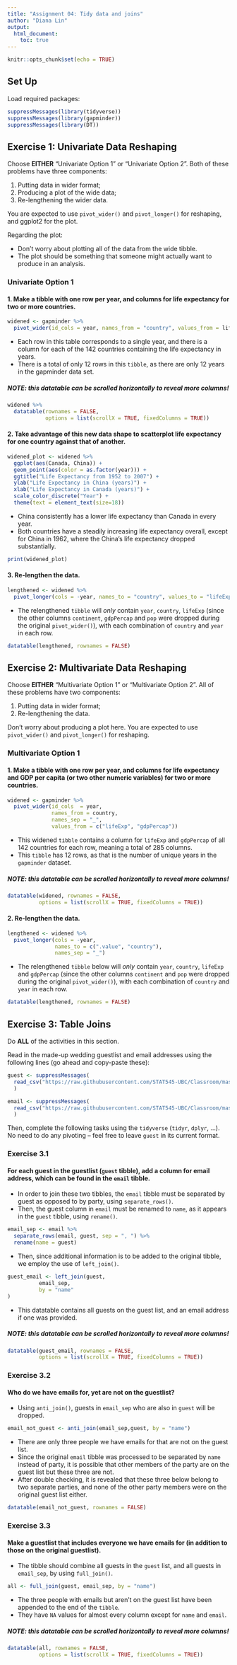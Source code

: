 ```yaml
---
title: "Assignment 04: Tidy data and joins"
author: "Diana Lin"
output:
  html_document:
    toc: true
---
```


```r
knitr::opts_chunk$set(echo = TRUE)
```

## Set Up

Load required packages:

```r
suppressMessages(library(tidyverse))
suppressMessages(library(gapminder))
suppressMessages(library(DT))
```

## Exercise 1: Univariate Data Reshaping

Choose **EITHER** “Univariate Option 1” or “Univariate Option 2”. Both of these problems have three components:

1. Putting data in wider format;
1. Producing a plot of the wide data;
1. Re-lengthening the wider data. 

You are expected to use `pivot_wider()` and `pivot_longer()` for reshaping, and ggplot2 for the plot.

Regarding the plot:

* Don’t worry about plotting all of the data from the wide tibble.
* The plot should be something that someone might actually want to produce in an analysis.

### Univariate Option 1
#### 1. Make a tibble with one row per year, and columns for life expectancy for two or more countries.

```r
widened <- gapminder %>% 
  pivot_wider(id_cols = year, names_from = "country", values_from = lifeExp)
```

* Each row in this table corresponds to a single year, and there is a column for each of the 142 countries containing the life expectancy in years.
* There is a total of only 12 rows in this `tibble`, as there are only 12 years in the gapminder data set.

#####  __NOTE__: this datatable can be scrolled **horizontally** to reveal _more_ columns!

```r
widened %>%
  datatable(rownames = FALSE,
            options = list(scrollX = TRUE, fixedColumns = TRUE))
```

#### 2. Take advantage of this new data shape to scatterplot life expectancy for one country against that of another.

```r
widened_plot <- widened %>%
  ggplot(aes(Canada, China)) +
  geom_point(aes(color = as.factor(year))) +
  ggtitle("Life Expectancy from 1952 to 2007") +
  ylab("Life Expectancy in China (years)") +
  xlab("Life Expectancy in Canada (years)") +
  scale_color_discrete("Year") +
  theme(text = element_text(size=18))
```

* China consistently has a lower life expectancy than Canada in every year.
* Both countries have a steadily increasing life expectancy overall, except for China in 1962, where the China's life expectancy dropped substantially.

```r
print(widened_plot)
```



#### 3. Re-lengthen the data.

```r
lengthened <- widened %>%
  pivot_longer(cols = -year, names_to = "country", values_to = "lifeExp")
```

* The relengthened `tibble` will _only_ contain `year`, `country`, `lifeExp` (since the other columns `continent`, `gdpPercap` and `pop` were dropped during the original `pivot_wider()`), with each combination of `country` and `year` in each row.

```r

datatable(lengthened, rownames = FALSE)
```

## Exercise 2: Multivariate Data Reshaping
Choose **EITHER** “Multivariate Option 1” or “Multivariate Option 2”. All of these problems have two components:

1. Putting data in wider format;
1. Re-lengthening the data.

Don’t worry about producing a plot here. You are expected to use `pivot_wider()` and `pivot_longer()` for reshaping.

### Multivariate Option 1

#### 1. Make a tibble with one row per year, and columns for life expectancy and GDP per capita (or two other numeric variables) for two or more countries.

```r
widened <- gapminder %>%
  pivot_wider(id_cols  = year, 
              names_from = country,
              names_sep = "_", 
              values_from = c("lifeExp", "gdpPercap"))
```

* This widened `tibble` contains a column for `lifeExp` and `gdpPercap` of all 142 countries for each row, meaning a total of 285 columns.
* This `tibble` has 12 rows, as that is the number of unique years in the `gapminder` dataset.

##### __NOTE__: this datatable can be scrolled **horizontally** to reveal _more_ columns!

```r
datatable(widened, rownames = FALSE, 
          options = list(scrollX = TRUE, fixedColumns = TRUE))
```

#### 2. Re-lengthen the data.

```r
lengthened <- widened %>%
  pivot_longer(cols = -year,
               names_to = c(".value", "country"),
               names_sep = "_")
```

* The relengthened `tibble` below will _only_ contain `year`, `country`, `lifeExp` and `gdpPercap` (since the other columns `continent` and `pop` were dropped during the original `pivot_wider()`), with each combination of `country` and `year` in each row.

```r
datatable(lengthened, rownames = FALSE)
```

## Exercise 3: Table Joins

Do **ALL** of the activities in this section.

Read in the made-up wedding guestlist and email addresses using the following lines (go ahead and copy-paste these):

```r
guest <- suppressMessages(
  read_csv("https://raw.githubusercontent.com/STAT545-UBC/Classroom/master/data/wedding/attend.csv")
  )

email <- suppressMessages(
  read_csv("https://raw.githubusercontent.com/STAT545-UBC/Classroom/master/data/wedding/emails.csv")
  )
```

Then, complete the following tasks using the `tidyverse` (`tidyr`, `dplyr`, …). No need to do any pivoting – feel free to leave `guest` in its current format.


### Exercise 3.1

#### For each guest in the guestlist (`guest` tibble), add a column for email address, which can be found in the `email` tibble.

* In order to join these two tibbles, the `email` tibble must be separated by guest as opposed to by party, using `separate_rows()`.
* Then, the guest column in `email` must be renamed to `name`, as it appears in the `guest` tibble, using `rename()`.

```r
email_sep <- email %>%
  separate_rows(email, guest, sep = ", ") %>%
  rename(name = guest)
```

* Then, since additional information is to be added to the original tibble, we employ the use of `left_join()`.

```r
guest_email <- left_join(guest,
          email_sep,
          by = "name"
)
```

* This datatable contains all guests on the guest list, and an email address if one was provided.

##### __NOTE__: this datatable can be scrolled **horizontally** to reveal _more_ columns!

```r
datatable(guest_email, rownames = FALSE,
          options = list(scrollX = TRUE, fixedColumns = TRUE))
```

### Exercise 3.2

#### Who do we have emails for, yet are not on the guestlist?

* Using `anti_join()`, guests in `email_sep` who are also in `guest` will be dropped.

```r
email_not_guest <- anti_join(email_sep,guest, by = "name")
```

* There are only three people we have emails for that are not on the guest list.
* Since the original `email` tibble was processed to be separated by `name` instead of party, it is possible that other members of the party are on the guest list but these three are not.
* After double checking, it is revealed that these three below belong to two separate parties, and none of the other party members were on the original guest list either.

```r
datatable(email_not_guest, rownames = FALSE)
```

### Exercise 3.3

#### Make a guestlist that includes everyone we have emails for (in addition to those on the original guestlist).

* The tibble should combine all guests in the `guest` list, and all guests in `email_sep`, by using `full_join()`.
```r
all <- full_join(guest, email_sep, by = "name")
```

* The three people with emails but aren't on the guest list have been appended to the end of the `tibble`.
* They have `NA` values for almost every column except for `name` and `email`.

##### __NOTE__: this datatable can be scrolled **horizontally** to reveal _more_ columns!

```r
datatable(all, rownames = FALSE,
          options = list(scrollX = TRUE, fixedColumns = TRUE))
```

